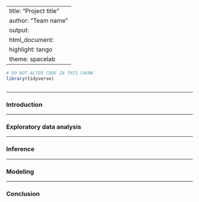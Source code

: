 
---
title: "Project title"
author: "Team name"
output: 
  html_document: 
    highlight: tango
    theme: spacelab
---

```r
# DO NOT ALTER CODE IN THIS CHUNK
library(tidyverse)
```


```r

```
* * * 

### Introduction

* * *

### Exploratory data analysis

* * *

### Inference

* * *

### Modeling

* * *


### Conclusion

